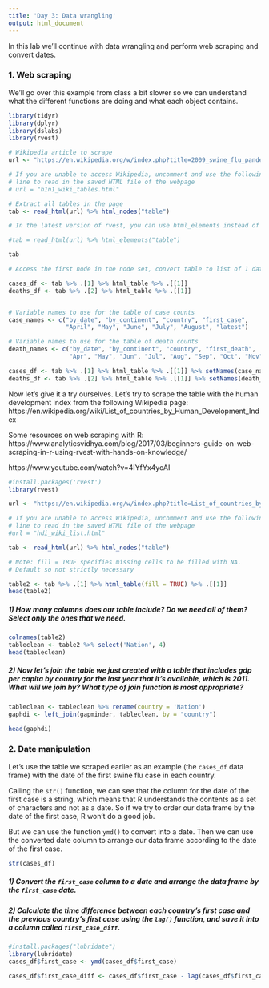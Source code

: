 ```yaml
---
title: 'Day 3: Data wrangling'
output: html_document
---
```


In this lab we'll continue with data wrangling and perform web scraping and convert dates. 

### 1. Web scraping

We'll go over this example from class a bit slower so we can understand what the different functions are doing and what each object contains.

```r
library(tidyr)
library(dplyr)
library(dslabs)
library(rvest)

# Wikipedia article to scrape
url <- "https://en.wikipedia.org/w/index.php?title=2009_swine_flu_pandemic_tables&oldid=950511922"

# If you are unable to access Wikipedia, uncomment and use the following 
# line to read in the saved HTML file of the webpage
# url = "h1n1_wiki_tables.html"

# Extract all tables in the page
tab <- read_html(url) %>% html_nodes("table")

# In the latest version of rvest, you can use html_elements instead of html_nodes to read in a node set

#tab = read_html(url) %>% html_elements("table")

tab

# Access the first node in the node set, convert table to list of 1 dataframe, then extract data frame

cases_df <- tab %>% .[1] %>% html_table %>% .[[1]]
deaths_df <- tab %>% .[2] %>% html_table %>% .[[1]]


# Variable names to use for the table of case counts
case_names <- c("by_date", "by_continent", "country", "first_case",
                "April", "May", "June", "July", "August", "latest")

# Variable names to use for the table of death counts
death_names <- c("by_date", "by_continent", "country", "first_death",
                 "Apr", "May", "Jun", "Jul", "Aug", "Sep", "Oct", "Nov", "Dec")

cases_df <- tab %>% .[1] %>% html_table %>% .[[1]] %>% setNames(case_names)
deaths_df <- tab %>% .[2] %>% html_table %>% .[[1]] %>% setNames(death_names)
```

Now let's give it a try ourselves. Let's try to scrape the table with the human development index from the following Wikipedia page: https://en.wikipedia.org/wiki/List_of_countries_by_Human_Development_Index


Some resources on web scraping with R: 
https://www.analyticsvidhya.com/blog/2017/03/beginners-guide-on-web-scraping-in-r-using-rvest-with-hands-on-knowledge/

https://www.youtube.com/watch?v=4IYfYx4yoAI

```r
#install.packages('rvest')
library(rvest)

url <- "https://en.wikipedia.org/w/index.php?title=List_of_countries_by_Human_Development_Index&oldid=1043741772"

# If you are unable to access Wikipedia, uncomment and use the following 
# line to read in the saved HTML file of the webpage
#url = "hdi_wiki_list.html"

tab <- read_html(url) %>% html_nodes("table")

# Note: fill = TRUE specifies missing cells to be filled with NA. 
# Default so not strictly necessary

table2 <- tab %>% .[1] %>% html_table(fill = TRUE) %>% .[[1]]
head(table2)
```

##### 1) How many columns does our table include? Do we need all of them? Select only the ones that we need.

```r
colnames(table2)
tableclean <- table2 %>% select('Nation', 4)
head(tableclean)
```


##### 2) Now let's join the table we just created with a table that includes gdp per capita by country for the last year that it's available, which is 2011. What will we join by? What type of join function is most appropriate?

```r
tableclean <- tableclean %>% rename(country = 'Nation')
gaphdi <- left_join(gapminder, tableclean, by = "country")

head(gaphdi)
```


### 2. Date manipulation

Let's use the table we scraped earlier as an example (the `cases_df` data frame) with the date of the first swine flu case in each country.

Calling the `str()` function, we can see that the column for the date of the first case is a string, which means that R understands the contents as a set of characters and not as a date. So if we try to order our data frame by the date of the first case, R won't do a good job.

But we can use the function `ymd()` to convert into a date. Then we can use the converted date column to arrange our data frame according to the date of the first case.

```r
str(cases_df)
```

##### 1) Convert the `first_case` column to a date and arrange the data frame by the `first_case` date.

##### 2) Calculate the time difference between each country's first case and the previous country's first case using the `lag()` function, and save it into a column called `first_case_diff`.

```r
#install.packages("lubridate")
library(lubridate)
cases_df$first_case <- ymd(cases_df$first_case)

cases_df$first_case_diff <- cases_df$first_case - lag(cases_df$first_case)

```

